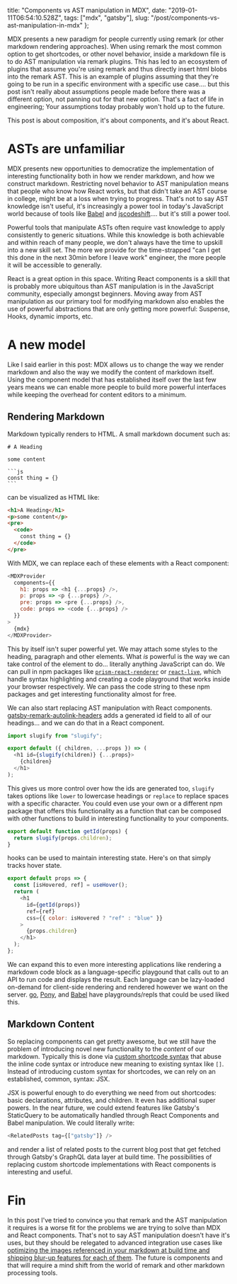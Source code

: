   title: "Components vs AST manipulation in MDX",
  date: "2019-01-11T06:54:10.528Z",
  tags: ["mdx", "gatsby"],
  slug: "/post/components-vs-ast-manipulation-in-mdx"
};

MDX presents a new paradigm for people currently using
remark (or other markdown rendering approaches). When using
remark the most common option to get shortcodes, or other
novel behavior, inside a markdown file is to do AST
manipulation via remark plugins. This has led to an
ecosystem of plugins that assume you're using remark and
thus directly insert html blobs into the remark AST. This is
an example of plugins assuming that they're going to be run
in a specific environment with a specific use case.... but
this post isn't really about assumptions people made before
there was a different option, not panning out for that new
option. That's a fact of life in engineering; Your
assumptions today probably won't hold up to the future.

This post is about composition, it's about components, and
it's about React.

# ASTs are unfamiliar

MDX presents new opportunities to democratize the
implementation of interesting functionality both in how we
render markdown, and how we construct markdown. Restricting
novel behavior to AST manipulation means that people who
know how React works, but that didn't take an AST course in
college, might be at a loss when trying to progress. That's
not to say AST knowledge isn't useful, it's increasingly a
power tool in today's JavaScript world because of tools like
[Babel](https://babeljs.io/) and
[jscodeshift](https://github.com/facebook/jscodeshift)....
but it's still a power tool.

Powerful tools that manipulate ASTs often require vast
knowledge to apply consistently to generic situations. While
this knowledge is both achievable and within reach of many
people, we don't always have the time to upskill into a new
skill set. The more we provide for the time-strapped "can I
get this done in the next 30min before I leave work"
engineer, the more people it will be accessible to
generally.

React is a great option in this space. Writing React
components is a skill that is probably more ubiquitous than
AST manipulation is in the JavaScript community, especially
amongst beginners. Moving away from AST manipulation as our
primary tool for modifying markdown also enables the use of
powerful abstractions that are only getting more powerful:
Suspense, Hooks, dynamic imports, etc.

# A new model

Like I said earlier in this post: MDX allows us to change
the way we render markdown and also the way we modify the
content of markdown itself. Using the component model that
has established itself over the last few years means we can
enable more people to build more powerful interfaces while
keeping the overhead for content editors to a minimum.

## Rendering Markdown

Markdown typically renders to HTML. A small markdown
document such as:

    # A Heading

    some content

    ```js
    const thing = {}
    ```

can be visualized as HTML like:

```html
<h1>A Heading</h1>
<p>some content</p>
<pre>
  <code>
    const thing = {}
  </code>
</pre>
```

With MDX, we can replace each of these elements with a React
component:

```js
<MDXProvider
  components={{
    h1: props => <h1 {...props} />,
    p: props => <p {...props} />,
    pre: props => <pre {...props} />,
    code: props => <code {...props} />
  }}
>
  {mdx}
</MDXProvider>
```

This by itself isn't super powerful yet. We may attach some
styles to the heading, paragraph and other elements. What
_is_ powerful is the way we can take control of the element
to do... literally anything JavaScript can do. We can pull
in npm packages like
[`prism-react-renderer`](https://github.com/FormidableLabs/prism-react-renderer)
or
[`react-live`](https://github.com/FormidableLabs/react-live),
which handle syntax highlighting and creating a code
playground that works inside your browser respectively. We
can pass the code string to these npm packages and get
interesting functionality almost for free.

We can also start replacing AST manipulation with React
components.
[gatsby-remark-autolink-headers](https://www.gatsbyjs.org/packages/gatsby-remark-autolink-headers/)
adds a generated id field to all of our headings... and we
can do that in a React component.

```js
import slugify from "slugify";

export default ({ children, ...props }) => (
  <h1 id={slugify(children)} {...props}>
    {children}
  </h1>
);
```

This gives us more control over how the ids are generated
too, `slugify` takes options like `lower` to lowercase
headings or `replace` to replace spaces with a specific
character. You could even use your own or a different npm
package that offers this functionality as a function that
can be composed with other functions to build in interesting
functionality to your components.

```js
export default function getId(props) {
  return slugify(props.children);
}
```

hooks can be used to maintain interesting state. Here's on
that simply tracks hover state.

```js
export default props => {
  const [isHovered, ref] = useHover();
  return (
    <h1
      id={getId(props)}
      ref={ref}
      css={{ color: isHovered ? "ref" : "blue" }}
    >
      {props.children}
    </h1>
  );
};
```

We can expand this to even more interesting applications
like rendering a markdown code block as a language-specific
playgound that calls out to an API to run code and displays
the result. Each language can be lazy-loaded on-demand for
client-side rendering and rendered however we want on the
server. [go](https://play.golang.org/),
[Pony](https://playground.ponylang.io/), and
[Babel](https://babeljs.io/en/repl) have playgrounds/repls
that could be used liked this.

## Markdown Content

So replacing components can get pretty awesome, but we still
have the problem of introducing novel new functionality to
the _content_ of our markdown. Typically this is done via
[custom shortcode syntax](/post/towards-shortcodes-for-gatsby-sites)
that abuse the inline code syntax or introduce new meaning
to existing syntax like `[]`. Instead of introducing custom
syntax for shortcodes, we can rely on an established,
common, syntax: JSX.

JSX is powerful enough to do everything we need from out
shortcodes: basic declarations, attributes, and children. It
even has additional super powers. In the near future, we
could extend features like Gatsby's StaticQuery to be
automatically handled through React Components and Babel
manipulation. We could literally write:

```js
<RelatedPosts tag={["gatsby"]} />
```

and render a list of related posts to the current blog post
that get fetched through Gatsby's GraphQL data layer at
build time. The possibilities of replacing custom shortcode
implementations with React components is interesting and
useful.

# Fin

In this post I've tried to convince you that remark and the
AST manipulation it requires is a worse fit for the problems
we are trying to solve than MDX and React components. That's
not to say AST manipulation doesn't have it's uses, but they
should be relegated to advanced integration use cases like
[optimizing the images referenced in your markdown at build time and shipping blur-up features for each of them](https://www.gatsbyjs.org/packages/gatsby-remark-images/).
The future is components and that will require a mind shift
from the world of remark and other markdown processing
tools.
